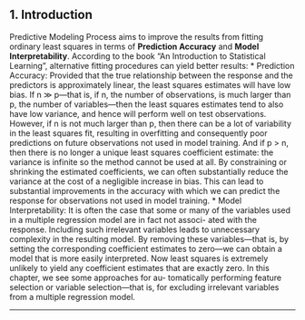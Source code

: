 
## 1. Introduction

Predictive Modeling Process aims to improve the results from fitting ordinary least squares in terms of **Prediction Accuracy** and **Model Interpretability**. According to the book "An Introduction to Statistical Learning", alternative fitting procedures can yield better results:
* Prediction Accuracy: Provided that the true relationship between the response and the predictors is approximately linear, the least squares estimates will have low bias. If n ≫ p—that is, if n, the number of observations, is much larger than p, the number of variables—then the least squares estimates tend to also have low variance, and hence will perform well on test observations. However, if n is not much larger than p, then there can be a lot of variability in the least squares fit, resulting in overfitting and consequently poor predictions on future observations not used in model training. And if p > n, then there is no longer a unique least squares coefficient estimate: the variance is infinite so the method cannot be used at all. By constraining or shrinking the estimated coefficients, we can often substantially reduce the variance at the cost of a negligible increase in bias. This can lead to substantial improvements in the accuracy with which we can predict the response for observations not used in model training.
* Model Interpretability: It is often the case that some or many of the variables used in a multiple regression model are in fact not associ- ated with the response. Including such irrelevant variables leads to unnecessary complexity in the resulting model. By removing these variables—that is, by setting the corresponding coefficient estimates to zero—we can obtain a model that is more easily interpreted. Now least squares is extremely unlikely to yield any coefficient estimates that are exactly zero. In this chapter, we see some approaches for au- tomatically performing feature selection or variable selection—that is, for excluding irrelevant variables from a multiple regression model.

---